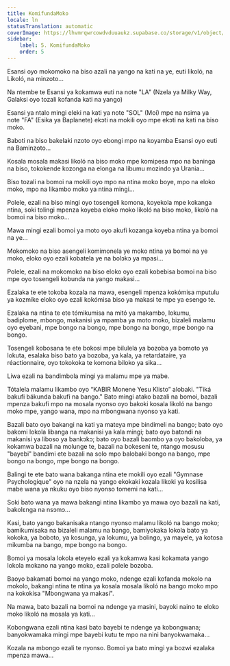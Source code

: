 ```yaml
---
title: KomifundaMoko
locale: ln
statusTranslation: automatic
coverImage: https://lhvmrqwrcowdvduuaukz.supabase.co/storage/v1/object/public/strapi-uploads/small_cover-tratado-de-psicologia-revolucionaria.webp-5e15e1cec4e0ebebcde5d7fc7565d8fd.webp
sidebar:
    label: 5. KomifundaMoko
    order: 5
---
```

Esansi oyo mokomoko na biso azali na yango na kati na ye, euti likoló, na Likoló, na minzoto...

Na ntembe te Esansi ya kokamwa euti na note "LA" (Nzela ya Milky Way, Galaksi oyo tozali kofanda kati na yango)

Esansi ya ntalo mingi eleki na kati ya note "SOL" (Moi) mpe na nsima ya note "FA" (Esika ya Baplanete) ekɔti na mokili oyo mpe ekɔti na kati na biso moko.

Baboti na biso bakelaki nzoto oyo ebongi mpo na koyamba Esansi oyo euti na Baminzoto...

Kosala mosala makasi likoló na biso moko mpe komipesa mpo na baninga na biso, tokokende kozonga na elonga na libumu mozindo ya Urania...

Biso tozali na bomoi na mokili oyo mpo na ntina moko boye, mpo na eloko moko, mpo na likambo moko ya ntina mingi...

Polele, ezali na biso mingi oyo tosengeli komona, koyekola mpe kokanga ntina, soki tolingi mpenza koyeba eloko moko likoló na biso moko, likoló na bomoi na biso moko...

Mawa mingi ezali bomoi ya moto oyo akufi kozanga koyeba ntina ya bomoi na ye...

Mokomoko na biso asengeli komimonela ye moko ntina ya bomoi na ye moko, eloko oyo ezali kobatela ye na bolɔkɔ ya mpasi...

Polele, ezali na mokomoko na biso eloko oyo ezali kobebisa bomoi na biso mpe oyo tosengeli kobunda na yango makasi...

Ezalaka te ete tokoba kozala na mawa, esengeli mpenza kokómisa mputulu ya kozmíke eloko oyo ezali kokómisa biso ya makasi te mpe ya esengo te.

Ezalaka na ntina te ete tómikumisa na mitó ya makambo, lokumu, badiplome, mbongo, makanisi ya mpamba ya moto moko, bizaleli malamu oyo eyebani, mpe bongo na bongo, mpe bongo na bongo, mpe bongo na bongo.

Tosengeli kobosana te ete bokosi mpe bilulela ya bozoba ya bomoto ya lokuta, esalaka biso bato ya bozoba, ya kala, ya retardataire, ya réactionnaire, oyo tokokoka te komona biloko ya sika...

Liwa ezali na bandimbola mingi ya malamu mpe ya mabe.

Tótalela malamu likambo oyo “KABIR Monene Yesu Klisto” alobaki. "Tiká bakufi bákunda bakufi na bango." Bato mingi atako bazali na bomoi, bazali mpenza bakufi mpo na mosala nyonso oyo bakoki kosala likoló na bango moko mpe, yango wana, mpo na mbongwana nyonso ya kati.

Bazali bato oyo bakangi na kati ya mateya mpe bindimeli na bango; bato oyo bakomi lokola libanga na makanisi ya kala mingi; bato oyo batondi na makanisi ya liboso ya bankɔkɔ; bato oyo bazali baombo ya oyo bakoloba, ya kokamwa bazali na molunge te, bazali na bokeseni te, ntango mosusu "bayebi" bandimi ete bazali na solo mpo balobaki bongo na bango, mpe bongo na bongo, mpe bongo na bongo.

Balingi te ete bato wana bakanga ntina ete mokili oyo ezali "Gymnase Psychologique" oyo na nzela na yango ekokaki kozala likoki ya kosilisa mabe wana ya nkuku oyo biso nyonso tomemi na kati...

Soki bato wana ya mawa bakangi ntina likambo ya mawa oyo bazali na kati, bakolɛnga na nsɔmɔ...

Kasi, bato yango bakanisaka ntango nyonso malamu likoló na bango moko; bamikumisaka na bizaleli malamu na bango, bamiyokaka lokola bato ya kokoka, ya boboto, ya kosunga, ya lokumu, ya bolingo, ya mayele, ya kotosa mikumba na bango, mpe bongo na bongo.

Bomoi ya mosala lokola eteyelo ezali ya kokamwa kasi kokamata yango lokola mokano na yango moko, ezali polele bozoba.

Baoyo bakamati bomoi na yango moko, ndenge ezali kofanda mokolo na mokolo, bakangi ntina te ntina ya kosala mosala likoló na bango moko mpo na kokokisa "Mbongwana ya makasi".

Na mawa, bato bazali na bomoi na ndenge ya masini, bayoki naino te eloko moko likoló na mosala ya kati...

Kobongwana ezali ntina kasi bato bayebi te ndenge ya kobongwana; banyokwamaka mingi mpe bayebi kutu te mpo na nini banyokwamaka...

Kozala na mbongo ezali te nyonso. Bomoi ya bato mingi ya bozwi ezalaka mpenza mawa...

